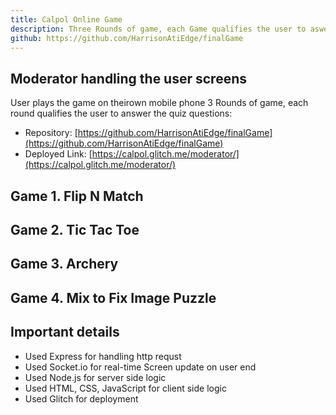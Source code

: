 ---
title: Calpol Online Game
description: Three Rounds of game, each Game qualifies the user to aswer the quiz questions.
github: https://github.com/HarrisonAtiEdge/finalGame
---

##  Moderator handling the user screens

User plays the game on theirown mobile phone
3 Rounds of game, each round qualifies the user to answer the quiz questions:

* Repository: [https://github.com/HarrisonAtiEdge/finalGame](https://github.com/HarrisonAtiEdge/finalGame)
* Deployed Link: [https://calpol.glitch.me/moderator/](https://calpol.glitch.me/moderator/)



## Game 1. Flip N Match

<Cards>
  <Card title="Resource for game code - Coding Nepal" href="https://www.codingnepalweb.com/build-memory-card-game-html-javascript/" />
</Cards>


## Game 2. Tic Tac Toe

<Cards>
  <Card title="Resource for game code - Generated From GPT" href="https://chatgpt.com/" />
</Cards>




## Game 3. Archery 

<Cards>
  <Card title="Resource for game code - Harrion's Replit" href="https://replit.com/@HarrisonIsaiah/GrandPlumHarddrives" />
</Cards>


## Game 4. Mix to Fix Image Puzzle

<Cards>
  <Card title="Resource for game code - Github Link" href="https://github.com/HarrisonAtiEdge/finalGame/blob/main/public/game4/index.html" />
</Cards>


## Important details

 *  Used Express for handling http requst 
 *  Used Socket.io for real-time Screen update on user end
 *  Used Node.js for server side logic
 *  Used HTML, CSS, JavaScript for client side logic
 *  Used Glitch for deployment

